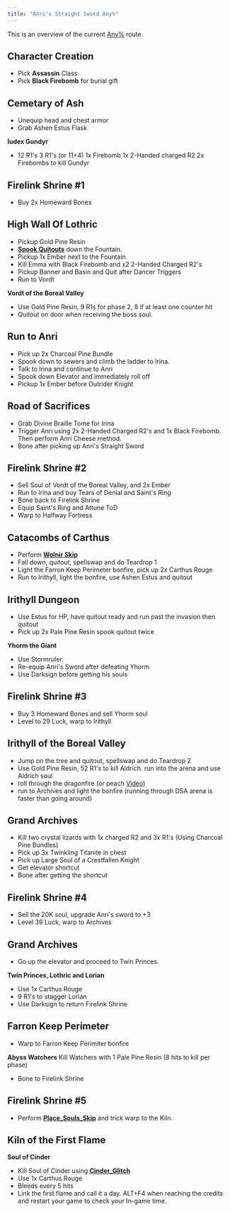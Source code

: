 ```yaml
---
title: "Anri's Straight Sword Any%"
---
```


This is an overview of the current [Any%](/darksouls3/any) route.

## Character Creation

- Pick **Assassin** Class
- Pick **Black Firebomb** for burial gift

## Cemetary of Ash

- Unequip head and chest armor
- Grab Ashen Estus Flask

**Iudex Gundyr**

- 12 R1's 3 R1's (or 11+4) 1x Firebomb 1x 2-Handed charged R2 2x Firebombs to kill Gundyr

## Firelink Shrine #1

- Buy 2x Homeward Bones

## High Wall Of Lothric

- Pickup Gold Pine Resin
- **[Spook Quitouts](/darksouls3/spook-quitouts)** down the Fountain.
- Pickup 1x Ember next to the Fountain
- Kill Emma with Black Firebomb and x2 2-Handed Charged R2's
- Pickup Banner and Basin and Quit after Dancer Triggers
- Run to Vordt

**Vordt of the Boreal Valley**

- Use Gold Pine Resin, 9 R1s for phase 2, 8 if at least one counter hit
- Quitout on door when receiving the boss soul.

## Run to Anri

- Pick up 2x Charcoal Pine Bundle
- Spook down to sewers and climb the ladder to Irina.
- Talk to Irina and continue to Anri
- Spook down Elevator and immediately roll off
- Pickup 1x Ember before Outrider Knight

## Road of Sacrifices

- Grab Divine Braille Tome for Irina
- Trigger Anri using 2x 2-Handed Charged R2's and 1x Black Firebomb. Then perform Anri Cheese method.
- Bone after picking up Anri's Straight Sword

## Firelink Shrine #2

- Sell Soul of Vordt of the Boreal Valley, and 2x Ember
- Run to Irina and buy Tears of Denial and Saint's Ring
- Bone back to Firelink Shrine
- Equip Saint's Ring and Attune ToD
- Warp to Halfway Fortress

## Catacombs of Carthus

- Perform **[Wolnir Skip](/darksouls3/wolnir-skip)**
- Fall down, quitout, spellswap and do Teardrop 1
- Light the Farron Keep Perimeter bonfire, pick up 2x Carthus Rouge
- Run to Irithyll, light the bonfire, use Ashen Estus and quitout

## Irithyll Dungeon

- Use Estus for HP, have quitout ready and run past the invasion then quitout
- Pick up 2x Pale Pine Resin spook quitout twice

**Yhorm the Giant**

- Use Stormruler.
- Re-equip Anri's Sword after defeating Yhorm
- Use Darksign before getting his souls

## Firelink Shrine #3

- Buy 3 Homeward Bones and sell Yhorm soul
- Level to 29 Luck, warp to Irithyll

## Irithyll of the Boreal Valley

- Jump on the tree and quitout, spellswap and do Teardrop 2
- Use Gold Pine Resin, 52 R1's to kill Aldrich. run into the arena and use Aldrich soul
- roll through the dragonfire (or peach [Video](https://www.youtube.com/watch?v=CUzR4jlvwiQ))
- run to Archives and light the bonfire (running through DSA arena is faster than going around)

## Grand Archives

- Kill two crystal lizards with 1x charged R2 and 3x R1's (Using Charcoal Pine Bundles)
- Pick up 3x Twinkling Titanite in chest
- Pick up Large Soul of a Crestfallen Knight
- Get elevator shortcut
- Bone after getting the shortcut

## Firelink Shrine #4

- Sell the 20K soul, upgrade Anri's sword to +3
- Level 39 Luck, warp to Archives

## Grand Archives

- Go up the elevator and proceed to Twin Princes.

**Twin Princes, Lothric and Lorian**

- Use 1x Carthus Rouge
- 9 R1's to stagger Lorian
- Use Darksign to return Firelink Shrine

## Farron Keep Perimeter

- Warp to Farron Keep Perimiter bonfire

**Abyss Watchers** Kill Watchers with 1 Pale Pine Resin (8 hits to kill per phase)

- Bone to Firelink Shrine

## Firelink Shrine #5

- Perform **[Place_Souls_Skip](/darksouls3/place-souls-skip)** and trick warp to the Kiln.

## Kiln of the First Flame

**Soul of Cinder**

- Kill Soul of Cinder using **[Cinder_Glitch](/darksouls3/cinder-glitch)**
- Use 1x Carthus Rouge
- Bleeds every 5 hits
- Link the first flame and call it a day. ALT+F4 when reaching the credits and restart your game to check your In-game time.